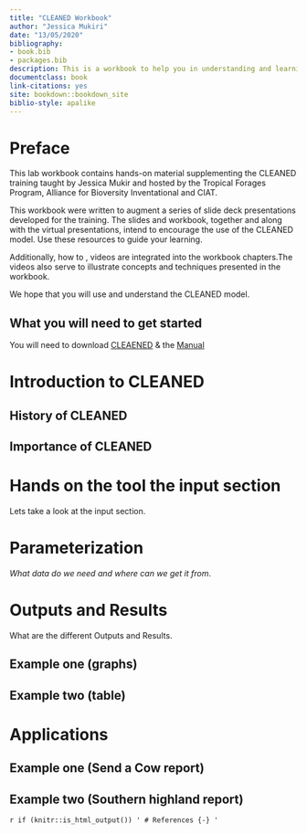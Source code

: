 ```yaml
--- 
title: "CLEANED Workbook"
author: "Jessica Mukiri"
date: "13/05/2020"
bibliography:
- book.bib
- packages.bib
description: This is a workbook to help you in understanding and learning CLEANED X.
documentclass: book
link-citations: yes
site: bookdown::bookdown_site
biblio-style: apalike
---
```


# Preface {-}

This lab workbook contains hands-on material supplementing the CLEANED training taught by Jessica Mukir and hosted by the Tropical Forages Program, Alliance for Bioversity Inventational and CIAT.


This workbook were written to augment a series of slide deck presentations developed for the training. The slides and workbook, together and along with the virtual presentations, intend to encourage the use of the CLEANED model. Use these resources to guide your learning.

Additionally, how to , videos are integrated into the workbook chapters.The videos also serve to illustrate concepts and techniques presented in the workbook.

We hope that you will use and understand the CLEANED model. 

## What you will need to get started

You will need to download [CLEAENED](https://dataverse.harvard.edu/dataset.xhtml?persistentId=doi:10.7910/DVN/G0G8IY) & the [Manual](https://hdl.handle.net/10568/107238)

<!--chapter:end:index.Rmd-->

# Introduction to CLEANED {#intro}

## History of CLEANED 




## Importance of CLEANED


<!--chapter:end:01-intro.Rmd-->

# Hands on the tool the input section

Lets take a look at the input section.

<!--chapter:end:02-literature.Rmd-->

# Parameterization  

*What data do we need and where can we get it from*.


<!--chapter:end:03-method.Rmd-->

# Outputs and Results 

What are the different Outputs and Results.


## Example one (graphs)


## Example two (table)

<!--chapter:end:04-application.Rmd-->

# Applications


## Example one (Send a Cow report)


## Example two (Southern highland report)

<!--chapter:end:05-summary.Rmd-->

`r if (knitr::is_html_output()) '
# References {-}
'`

<!--chapter:end:06-references.Rmd-->

